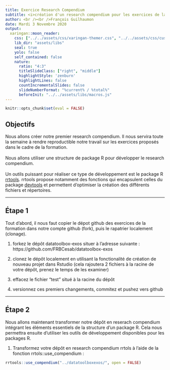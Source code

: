 ```yaml
---
title: Exercice Research Compendium
subtitle: <i>création d'un research compendium pour les exercices de la formation</i>
author: <br /><br />François Guilhaumon
date: Mardi 3 Novembre 2020
output:
  xaringan::moon_reader:
    css: ["../../assets/css/xaringan-themer.css", "../../assets/css/custom.css"]
    lib_dir: "assets/libs"
    seal: true
    yolo: false
    self_contained: false
    nature:
      ratio: "4:3"
      titleSlideClass: ["right", "middle"]
      highlightStyle: 'zenburn'
      highlightLines: false
      countIncrementalSlides: false
      slideNumberFormat: "%current% / %total%"
      beforeInit: "../../assets/libs/macros.js"
---
```


```r
knitr::opts_chunk$set(eval = FALSE)
```


## Objectifs

Nous allons créer notre premier research compendium. Il nous servira toute la semaine à rendre reproductible notre travail sur les exercices proposés dans le cadre de la formation.
<br/><br/>
Nous allons utiliser une structure de package R pour développer le research compendium. 
<br/><br/>
Un outils puissant pour réaliser ce type de développement est le package R [rrtools](https://github.com/benmarwick/rrtools). rrtools propose notamment des fonctions qui encapsulent celles du package [devtools](https://devtools.r-lib.org/) et permettent d'optimiser la création des différents fichiers et répertoires.


---

## Étape 1

Tout d'abord, il nous faut copier le dépot github des exercices de la formation dans notre compte github (fork), puis le rapatrier localement (clonage).

1. forkez le dépôt datatoolbox-exos situer à l'adresse suivante : https://github.com/FRBCesab/datatoolbox-exos

2. clonez le dépôt localement en utilisant la fonctionalité de création de nouveau projet dans Rstudio (cela rajoutera 2 fichiers à la racine de votre dépôt, prenez le temps de les examiner)

3. effacez le fichier "test" situé à la racine du dépôt

4. versionnez ces premiers changements, commitez et pushez vers github

---

## Étape 2

Nous allons maintenant transformer notre dépôt en reserach compendium intégrant les éléments essentiels de la structure d'un package R. Cela nous permettra ensuite d'utiliser les outils de développement disponibles pour les packages R.

1. Transformez votre dépôt en research compendium rrtols à l'aide de la fonction rrtols::use_compendium :

```r
rrtools::use_compendium("../datatoolboxexos/", open = FALSE)
```


